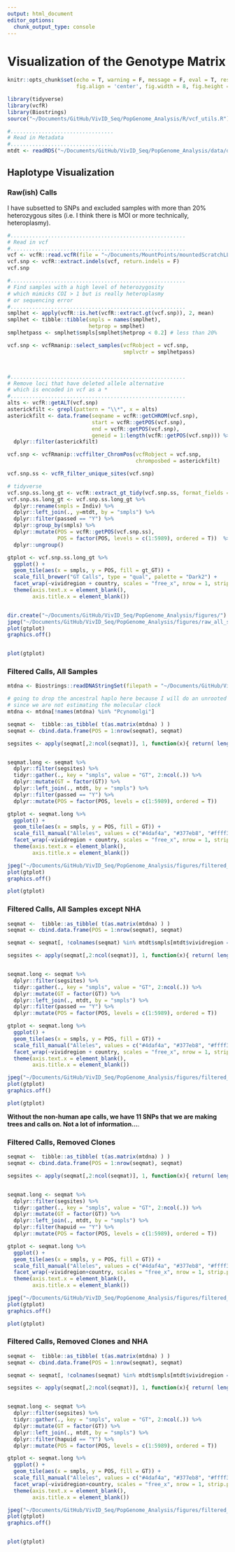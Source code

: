 ```yaml
---
output: html_document
editor_options: 
  chunk_output_type: console
---
```


# Visualization of the Genotype Matrix
```r
knitr::opts_chunk$set(echo = T, warning = F, message = F, eval = T, results = 'hide',
                      fig.align = 'center', fig.width = 8, fig.height = 8)
```

```r

library(tidyverse)
library(vcfR)
library(Biostrings)
source("~/Documents/GitHub/VivID_Seq/PopGenome_Analysis/R/vcf_utils.R")

```

```r
#.................................
# Read in Metadata
#.................................
mtdt <- readRDS("~/Documents/GitHub/VivID_Seq/PopGenome_Analysis/data/derived_data/mtdt.RDS")
```




## Haplotype Visualization

### Raw(ish) Calls
I have subsetted to SNPs and excluded samples with more than 20% heterozygous sites (i.e. I think there is MOI or more technically, heteroplasmy). 
```r
#........................................................
# Read in vcf
#........................................................
vcf <- vcfR::read.vcfR(file = "~/Documents/MountPoints/mountedScratchLL/Projects/VivID_Seq/vcfs_hardfilt_variants/passed.joint.vcf.gz")
vcf.snp <- vcfR::extract.indels(vcf, return.indels = F)
vcf.snp

#........................................................
# Find samples with a high level of heterozygosity
# which mimicks COI > 1 but is really heteroplasmy
# or sequencing error
#........................................................
smplhet <- apply(vcfR::is.het(vcfR::extract.gt(vcf.snp)), 2, mean)
smplhet <- tibble::tibble(smpls = names(smplhet),
                          hetprop = smplhet)
smplhetpass <- smplhet$smpls[smplhet$hetprop < 0.2] # less than 20%

vcf.snp <- vcfRmanip::select_samples(vcfRobject = vcf.snp,
                                     smplvctr = smplhetpass)



#........................................................
# Remove loci that have deleted allele alternative
# which is encoded in vcf as a *
#........................................................
alts <- vcfR::getALT(vcf.snp)
asterickfilt <- grepl(pattern = "\\*", x = alts)
asterickfilt <- data.frame(seqname = vcfR::getCHROM(vcf.snp),
                           start = vcfR::getPOS(vcf.snp),
                           end = vcfR::getPOS(vcf.snp),
                           geneid = 1:length(vcfR::getPOS(vcf.snp))) %>%
  dplyr::filter(asterickfilt)

vcf.snp <- vcfRmanip::vcffilter_ChromPos(vcfRobject = vcf.snp,
                                         chromposbed = asterickfilt)

vcf.snp.ss <- vcfR_filter_unique_sites(vcf.snp)

# tidyverse 
vcf.snp.ss.long_gt <- vcfR::extract_gt_tidy(vcf.snp.ss, format_fields = "GT")
vcf.snp.ss.long_gt <- vcf.snp.ss.long_gt %>% 
  dplyr::rename(smpls = Indiv) %>% 
  dplyr::left_join(., y=mtdt, by = "smpls") %>% 
  dplyr::filter(passed == "Y") %>% 
  dplyr::group_by(smpls) %>% 
  dplyr::mutate(POS = vcfR::getPOS(vcf.snp.ss),
                POS = factor(POS, levels = c(1:5989), ordered = T))  %>% 
  dplyr::ungroup()

gtplot <- vcf.snp.ss.long_gt %>% 
  ggplot() + 
  geom_tile(aes(x = smpls, y = POS, fill = gt_GT)) + 
  scale_fill_brewer("GT Calls", type = "qual", palette = "Dark2") +
  facet_wrap(~vividregion + country, scales = "free_x", nrow = 1, strip.position = "top") +
  theme(axis.text.x = element_blank(),
        axis.title.x = element_blank())


dir.create("~/Documents/GitHub/VivID_Seq/PopGenome_Analysis/figures/")
jpeg("~/Documents/GitHub/VivID_Seq/PopGenome_Analysis/figures/raw_all_samples_gtplot.jpg", height = 8, width = 11, units = "in", res = 500)
plot(gtplot)
graphics.off()



```


```r
plot(gtplot)

```


### Filtered Calls, All Samples
```r

mtdna <- Biostrings::readDNAStringSet(filepath = "~/Documents/GitHub/VivID_Seq/PopGenome_Analysis/data/fasta/mtdna_anc.fa")

# going to drop the ancestral haplo here because I will do an unrooted tree
# since we are not estimating the molecular clock
mtdna <- mtdna[!names(mtdna) %in% "Pcynomolgi"]

seqmat <-  tibble::as_tibble( t(as.matrix(mtdna) ) )
seqmat <- cbind.data.frame(POS = 1:nrow(seqmat), seqmat)

segsites <- apply(seqmat[,2:ncol(seqmat)], 1, function(x){ return( length(unique(x)) > 1 ) })


seqmat.long <- seqmat %>% 
  dplyr::filter(segsites) %>% 
  tidyr::gather(., key = "smpls", value = "GT", 2:ncol(.)) %>% 
  dplyr::mutate(GT = factor(GT)) %>% 
  dplyr::left_join(., mtdt, by = "smpls") %>% 
  dplyr::filter(passed == "Y") %>% 
  dplyr::mutate(POS = factor(POS, levels = c(1:5989), ordered = T)) 

gtplot <- seqmat.long %>% 
  ggplot() + 
  geom_tile(aes(x = smpls, y = POS, fill = GT)) + 
  scale_fill_manual("Alleles", values = c("#4daf4a", "#377eb8", "#ffff33", "#e41a1c")) +
  facet_wrap(~vividregion + country, scales = "free_x", nrow = 1, strip.position = "top") +
  theme(axis.text.x = element_blank(),
        axis.title.x = element_blank())

jpeg("~/Documents/GitHub/VivID_Seq/PopGenome_Analysis/figures/filtered_all_samples_gtplot.jpg", height = 8, width = 11, units = "in", res = 500)
plot(gtplot)
graphics.off()

```
```r
plot(gtplot)

```

### Filtered Calls, All Samples except NHA
```r


seqmat <-  tibble::as_tibble( t(as.matrix(mtdna) ) )
seqmat <- cbind.data.frame(POS = 1:nrow(seqmat), seqmat)

seqmat <- seqmat[, !colnames(seqmat) %in% mtdt$smpls[mtdt$vividregion == "NHA"]]

segsites <- apply(seqmat[,2:ncol(seqmat)], 1, function(x){ return( length(unique(x)) > 1 ) })


seqmat.long <- seqmat %>% 
  dplyr::filter(segsites) %>% 
  tidyr::gather(., key = "smpls", value = "GT", 2:ncol(.)) %>% 
  dplyr::mutate(GT = factor(GT)) %>% 
  dplyr::left_join(., mtdt, by = "smpls") %>% 
  dplyr::filter(passed == "Y") %>% 
  dplyr::mutate(POS = factor(POS, levels = c(1:5989), ordered = T)) 

gtplot <- seqmat.long %>% 
  ggplot() + 
  geom_tile(aes(x = smpls, y = POS, fill = GT)) + 
  scale_fill_manual("Alleles", values = c("#4daf4a", "#377eb8", "#ffff33", "#e41a1c")) +
  facet_wrap(~vividregion + country, scales = "free_x", nrow = 1, strip.position = "top") +
  theme(axis.text.x = element_blank(),
        axis.title.x = element_blank())

jpeg("~/Documents/GitHub/VivID_Seq/PopGenome_Analysis/figures/filtered_noape_samples_gtplot.jpg", height = 8, width = 11, units = "in", res = 500)
plot(gtplot)
graphics.off()

```
```r
plot(gtplot)

```
**Without the non-human ape calls, we have 11 SNPs that we are making trees and calls on. Not a lot of information...**.


### Filtered Calls, Removed Clones 
```r

seqmat <-  tibble::as_tibble( t(as.matrix(mtdna) ) )
seqmat <- cbind.data.frame(POS = 1:nrow(seqmat), seqmat)

segsites <- apply(seqmat[,2:ncol(seqmat)], 1, function(x){ return( length(unique(x)) > 1 ) })


seqmat.long <- seqmat %>% 
  dplyr::filter(segsites) %>% 
  tidyr::gather(., key = "smpls", value = "GT", 2:ncol(.)) %>% 
  dplyr::mutate(GT = factor(GT)) %>% 
  dplyr::left_join(., mtdt, by = "smpls") %>% 
  dplyr::filter(hapuid == "Y") %>% 
  dplyr::mutate(POS = factor(POS, levels = c(1:5989), ordered = T)) 

gtplot <- seqmat.long %>% 
  ggplot() + 
  geom_tile(aes(x = smpls, y = POS, fill = GT)) + 
  scale_fill_manual("Alleles", values = c("#4daf4a", "#377eb8", "#ffff33", "#e41a1c")) +
  facet_wrap(~vividregion+country, scales = "free_x", nrow = 1, strip.position = "top") +
  theme(axis.text.x = element_blank(),
        axis.title.x = element_blank())

jpeg("~/Documents/GitHub/VivID_Seq/PopGenome_Analysis/figures/filtered_noclones_samples_gtplot.jpg", height = 8, width = 11, units = "in", res = 500)
plot(gtplot)
graphics.off()

```

```r

plot(gtplot)

```



### Filtered Calls, Removed Clones and NHA
```r

seqmat <-  tibble::as_tibble( t(as.matrix(mtdna) ) )
seqmat <- cbind.data.frame(POS = 1:nrow(seqmat), seqmat)

seqmat <- seqmat[, !colnames(seqmat) %in% mtdt$smpls[mtdt$vividregion == "NHA"]]

segsites <- apply(seqmat[,2:ncol(seqmat)], 1, function(x){ return( length(unique(x)) > 1 ) })


seqmat.long <- seqmat %>% 
  dplyr::filter(segsites) %>% 
  tidyr::gather(., key = "smpls", value = "GT", 2:ncol(.)) %>% 
  dplyr::mutate(GT = factor(GT)) %>% 
  dplyr::left_join(., mtdt, by = "smpls") %>% 
  dplyr::filter(hapuid == "Y") %>% 
  dplyr::mutate(POS = factor(POS, levels = c(1:5989), ordered = T)) 

gtplot <- seqmat.long %>% 
  ggplot() + 
  geom_tile(aes(x = smpls, y = POS, fill = GT)) + 
  scale_fill_manual("Alleles", values = c("#4daf4a", "#377eb8", "#ffff33", "#e41a1c")) +
  facet_wrap(~vividregion+country, scales = "free_x", nrow = 1, strip.position = "top") +
  theme(axis.text.x = element_blank(),
        axis.title.x = element_blank())

jpeg("~/Documents/GitHub/VivID_Seq/PopGenome_Analysis/figures/filtered_noclones_nonha_samples_gtplot.jpg", height = 8, width = 11, units = "in", res = 500)
plot(gtplot)
graphics.off()



```

```r

plot(gtplot)

```
